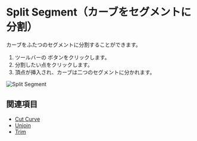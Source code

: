 
# Split Segment（カーブをセグメントに分割）

<Reference shortcut="" command="split-segment" button="ツールバー" />

カーブをふたつのセグメントに分割することができます。

1. ツールバーの <ButtonIcon type="button-split-segment" /> ボタンをクリックします。
2. 分割したい点をクリックします。
3. 頂点が挿入され、カーブは二つのセグメントに分かれます。

![Split Segment](/img/split-segment.gif)

## 関連項目
- [Cut Curve](./cut-curve)
- [Unjoin](./unjoin)
- [Trim](./trim)









